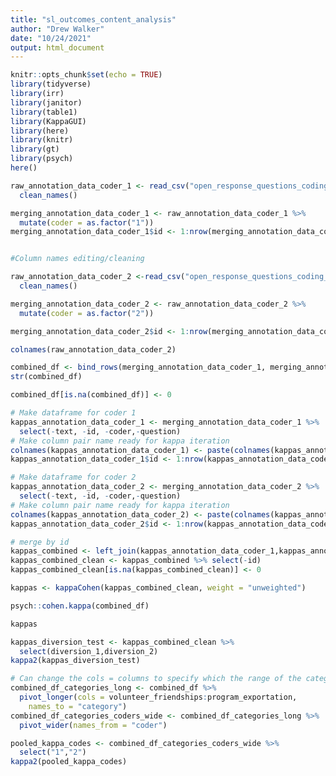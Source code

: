 ```yaml
---
title: "sl_outcomes_content_analysis"
author: "Drew Walker"
date: "10/24/2021"
output: html_document
---
```


```r
knitr::opts_chunk$set(echo = TRUE)
library(tidyverse)
library(irr)
library(janitor)
library(table1)
library(KappaGUI)
library(here)
library(knitr)
library(gt)
library(psych)
here()
```


```r
raw_annotation_data_coder_1 <- read_csv("open_response_questions_coding_sheet_dw.csv") %>% 
  clean_names()

merging_annotation_data_coder_1 <- raw_annotation_data_coder_1 %>% 
  mutate(coder = as.factor("1"))
merging_annotation_data_coder_1$id <- 1:nrow(merging_annotation_data_coder_1)


#Column names editing/cleaning 

raw_annotation_data_coder_2 <-read_csv("open_response_questions_coding_sheet_fp.csv") %>% 
  clean_names() 

merging_annotation_data_coder_2 <- raw_annotation_data_coder_2 %>% 
  mutate(coder = as.factor("2"))

merging_annotation_data_coder_2$id <- 1:nrow(merging_annotation_data_coder_2)

colnames(raw_annotation_data_coder_2)

combined_df <- bind_rows(merging_annotation_data_coder_1, merging_annotation_data_coder_2)
str(combined_df)

combined_df[is.na(combined_df)] <- 0


```

```r
# Make dataframe for coder 1
kappas_annotation_data_coder_1 <- merging_annotation_data_coder_1 %>% 
  select(-text, -id, -coder,-question)
# Make column pair name ready for kappa iteration
colnames(kappas_annotation_data_coder_1) <- paste(colnames(kappas_annotation_data_coder_1),"1",sep="_")
kappas_annotation_data_coder_1$id <- 1:nrow(kappas_annotation_data_coder_1)

# Make dataframe for coder 2
kappas_annotation_data_coder_2 <- merging_annotation_data_coder_2 %>% 
  select(-text, -id, -coder,-question)
# Make column pair name ready for kappa iteration
colnames(kappas_annotation_data_coder_2) <- paste(colnames(kappas_annotation_data_coder_2),"2",sep="_")
kappas_annotation_data_coder_2$id <- 1:nrow(kappas_annotation_data_coder_2)

# merge by id
kappas_combined <- left_join(kappas_annotation_data_coder_1,kappas_annotation_data_coder_2, by = "id")
kappas_combined_clean <- kappas_combined %>% select(-id)
kappas_combined_clean[is.na(kappas_combined_clean)] <- 0

kappas <- kappaCohen(kappas_combined_clean, weight = "unweighted")

psych::cohen.kappa(combined_df)

kappas

kappas_diversion_test <- kappas_combined_clean %>% 
  select(diversion_1,diversion_2)
kappa2(kappas_diversion_test)

```

```r
# Can change the cols = columns to specify which the range of the categories
combined_df_categories_long <- combined_df %>% 
  pivot_longer(cols = volunteer_friendships:program_exportation,
    names_to = "category")
combined_df_categories_coders_wide <- combined_df_categories_long %>% 
  pivot_wider(names_from = "coder") 

pooled_kappa_codes <- combined_df_categories_coders_wide %>% 
  select("1","2")
kappa2(pooled_kappa_codes)



```

